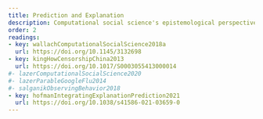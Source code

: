 ```yaml
---
title: Prediction and Explanation
description: Computational social science's epistemological perspectives
order: 2
readings:
- key: wallachComputationalSocialScience2018a
  url: https://doi.org/10.1145/3132698
- key: kingHowCensorshipChina2013
  url: https://doi.org/10.1017/S0003055413000014
#- lazerComputationalSocialScience2020
#- lazerParableGoogleFlu2014
#- salganikObservingBehavior2018
- key: hofmanIntegratingExplanationPrediction2021
  url: https://doi.org/10.1038/s41586-021-03659-0
---
```


